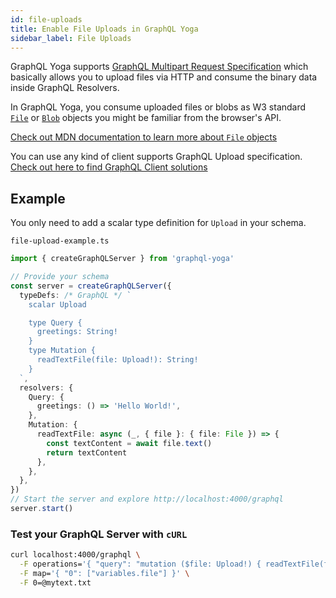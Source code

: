 ```yaml
---
id: file-uploads
title: Enable File Uploads in GraphQL Yoga
sidebar_label: File Uploads
---
```


GraphQL Yoga supports [GraphQL Multipart Request Specification](https://github.com/jaydenseric/graphql-multipart-request-spec) which basically allows you to upload files via HTTP and consume the binary data inside GraphQL Resolvers.

In GraphQL Yoga, you consume uploaded files or blobs as W3 standard [`File`](https://developer.mozilla.org/en-US/docs/Web/API/File) or [`Blob`](https://developer.mozilla.org/en-US/docs/Web/API/Blob) objects you might be familiar from the browser's API.

[Check out MDN documentation to learn more about `File` objects](https://developer.mozilla.org/en-US/docs/Web/API/File)

You can use any kind of client supports GraphQL Upload specification.
[Check out here to find GraphQL Client solutions](https://github.com/jaydenseric/graphql-multipart-request-spec#client)

## Example

You only need to add a scalar type definition for `Upload` in your schema.

`file-upload-example.ts`

```ts
import { createGraphQLServer } from 'graphql-yoga'

// Provide your schema
const server = createGraphQLServer({
  typeDefs: /* GraphQL */ `
    scalar Upload

    type Query {
      greetings: String!
    }
    type Mutation {
      readTextFile(file: Upload!): String!
    }
  `,
  resolvers: {
    Query: {
      greetings: () => 'Hello World!',
    },
    Mutation: {
      readTextFile: async (_, { file }: { file: File }) => {
        const textContent = await file.text()
        return textContent
      },
    },
  },
})
// Start the server and explore http://localhost:4000/graphql
server.start()
```

### Test your GraphQL Server with `cURL`

```sh
curl localhost:4000/graphql \
  -F operations='{ "query": "mutation ($file: Upload!) { readTextFile(file: $file) }", "variables": { "file": null } }' \
  -F map='{ "0": ["variables.file"] }' \
  -F 0=@mytext.txt
```
